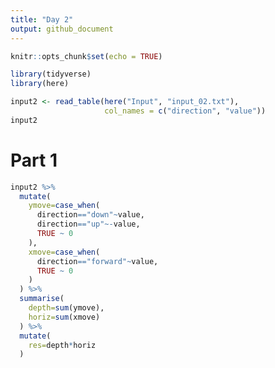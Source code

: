 ```yaml
---
title: "Day 2"
output: github_document
---
```


```r
knitr::opts_chunk$set(echo = TRUE)
```

```r
library(tidyverse)
library(here)
```

```r
input2 <- read_table(here("Input", "input_02.txt"), 
                     col_names = c("direction", "value"))
input2
```

# Part 1

```r
input2 %>%
  mutate(
    ymove=case_when(
      direction=="down"~value,
      direction=="up"~-value,
      TRUE ~ 0
    ),
    xmove=case_when(
      direction=="forward"~value,
      TRUE ~ 0
    )
  ) %>%
  summarise(
    depth=sum(ymove),
    horiz=sum(xmove)
  ) %>%
  mutate(
    res=depth*horiz
  )
```

